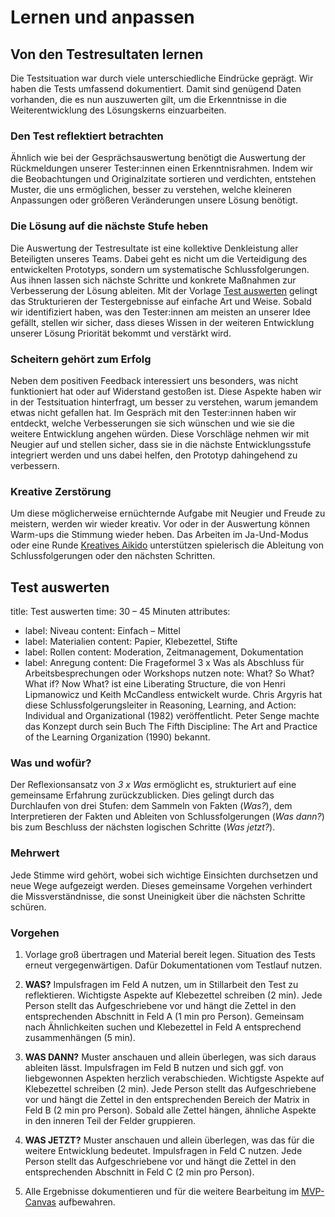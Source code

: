 

# Lernen und anpassen

## Von den Testresultaten lernen

Die Testsituation war durch viele unterschiedliche Eindrücke geprägt. Wir haben die Tests umfassend dokumentiert. Damit sind genügend Daten vorhanden, die es nun auszuwerten gilt, um die Erkenntnisse in die Weiterentwicklung des Lösungskerns einzuarbeiten.

### Den Test reflektiert betrachten

Ähnlich wie bei der Gesprächsauswertung benötigt die Auswertung der Rückmeldungen unserer Tester:innen einen Erkenntnisrahmen. Indem wir die Beobachtungen und Originalzitate sortieren und verdichten, entstehen Muster, die uns ermöglichen, besser zu verstehen, welche kleineren Anpassungen oder größeren Veränderungen unsere Lösung benötigt.

### Die Lösung auf die nächste Stufe heben

Die Auswertung der Testresultate ist eine kollektive Denkleistung aller Beteiligten unseres Teams. Dabei geht es nicht um die Verteidigung des entwickelten Prototyps, sondern um systematische Schlussfolgerungen. Aus ihnen lassen sich nächste Schritte und konkrete Maßnahmen zur Verbesserung der Lösung ableiten. Mit der Vorlage [Test auswerten](#test-auswerten) gelingt das Strukturieren der Testergebnisse auf einfache Art und Weise. Sobald wir identifiziert haben, was den Tester:innen am meisten an unserer Idee gefällt, stellen wir sicher, dass dieses Wissen in der weiteren Entwicklung unserer Lösung Priorität bekommt und verstärkt wird.

### Scheitern gehört zum Erfolg

Neben dem positiven Feedback interessiert uns besonders, was nicht funktioniert hat oder auf Widerstand gestoßen ist. Diese Aspekte haben wir in der Testsituation hinterfragt, um besser zu verstehen, warum jemandem etwas nicht gefallen hat. Im Gespräch mit den Tester:innen haben wir entdeckt, welche Verbesserungen sie sich wünschen und wie sie die weitere Entwicklung angehen würden. Diese Vorschläge nehmen wir mit Neugier auf und stellen sicher, dass sie in die nächste Entwicklungsstufe integriert werden und uns dabei helfen, den Prototyp dahingehend zu verbessern.

### Kreative Zerstörung

Um diese möglicherweise ernüchternde Aufgabe mit Neugier und Freude zu meistern, werden wir wieder kreativ. Vor oder in der Auswertung können Warm-ups die Stimmung wieder heben. Das Arbeiten im Ja-Und-Modus oder eine Runde [Kreatives Aikido](/buch/entwerfen/viele-ideen-entwickeln#kreativer-radschlag) unterstützen spielerisch die Ableitung von Schlussfolgerungen oder den nächsten Schritten.

## Test auswerten


title: Test auswerten
time: 30 – 45 Minuten
attributes:
  - label: Niveau
    content: Einfach – Mittel
  - label: Materialien
    content: Papier, Klebezettel, Stifte
  - label: Rollen
    content: Moderation, Zeitmanagement, Dokumentation
  - label: Anregung
    content: Die Frageformel 3 x Was als Abschluss für Arbeitsbesprechungen oder Workshops nutzen
note: What? So What? What if? Now What? ist eine Liberating Structure, die von Henri Lipmanowicz und Keith McCandless entwickelt wurde. Chris Argyris hat diese Schlussfolgerungsleiter in Reasoning, Learning, and Action: Individual and Organizational (1982) veröffentlicht. Peter Senge machte das Konzept durch sein Buch The Fifth Discipline: The Art and Practice of the Learning Organization (1990) bekannt.


### Was und wofür?

Der Reflexionsansatz von _3 x Was_ ermöglicht es, strukturiert auf eine gemeinsame Erfahrung zurückzublicken. Dies gelingt durch das Durchlaufen von drei Stufen: dem Sammeln von Fakten (_Was?_), dem Interpretieren der Fakten und Ableiten von Schlussfolgerungen (_Was dann?_) bis zum Beschluss der nächsten logischen Schritte (_Was jetzt?_).

### Mehrwert

Jede Stimme wird gehört, wobei sich wichtige Einsichten durchsetzen und neue Wege aufgezeigt werden. Dieses gemeinsame Vorgehen verhindert die Missverständnisse, die sonst Uneinigkeit über die nächsten Schritte schüren.
### Vorgehen

1. Vorlage groß übertragen und Material bereit legen. Situation des Tests erneut vergegenwärtigen. Dafür Dokumentationen vom Testlauf nutzen.

2. <b>WAS?</b> Impulsfragen im Feld A nutzen, um in Stillarbeit den Test zu reflektieren.
   Wichtigste Aspekte auf Klebezettel schreiben (2 min). Jede Person stellt das Aufgeschriebene
   vor und hängt die Zettel in den entsprechenden Abschnitt in Feld A (1 min pro
   Person). Gemeinsam nach Ähnlichkeiten suchen und Klebezettel in Feld A entsprechend
   zusammenhängen (5 min).

3. <b>WAS DANN?</b> Muster anschauen und allein überlegen, was sich daraus ableiten
   lässt. Impulsfragen im Feld B nutzen und sich ggf. von liebgewonnen Aspekten herzlich
   verabschieden. Wichtigste Aspekte auf Klebezettel schreiben (2 min). Jede Person
   stellt das Aufgeschriebene vor und hängt die Zettel in den entsprechenden Bereich
   der Matrix in Feld B (2 min pro Person). Sobald alle Zettel hängen, ähnliche Aspekte
   in den inneren Teil der Felder gruppieren.

4. <b>WAS JETZT?</b> Muster anschauen und allein überlegen, was das für die weitere
   Entwicklung bedeutet. Impulsfragen in Feld C nutzen. Jede Person stellt das Aufgeschriebene
   vor und hängt die Zettel in den entsprechenden Abschnitt in Feld C (2 min pro
   Person).

5. Alle Ergebnisse dokumentieren und für die weitere Bearbeitung im [MVP-Canvas](/buch/erproben/nutzen-validieren#mvp-canvas) aufbewahren.
